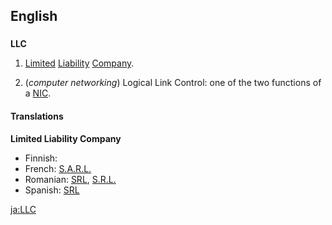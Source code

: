 {{wikipedia}}
==English==

==={{initialism}}===
'''LLC'''

# {{business|legal}} [[limited|Limited]] [[liability|Liability]] [[company|Company]].
# (''computer networking'') Logical Link Control: one of the two functions of a [[NIC]].

====Translations====
'''Limited Liability Company'''
* Finnish: {{t+|fi|Oy}}
* French: [[S.A.R.L.]]
* Romanian: [[SRL]], [[S.R.L.]]
* Spanish: [[SRL]]

[[ja:LLC]]
